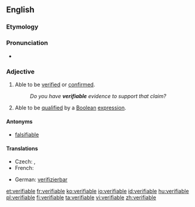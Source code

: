 ==English==

===Etymology===
{{suffix|verify|able}}

===Pronunciation===
* {{audio|en-us-verifiable.ogg|Audio (US)}}

===Adjective===
{{en-adj}}

# Able to be [[verified]] or [[confirmed]].
#: ''Do you have '''verifiable''' evidence to support that claim?''
# Able to be [[qualified]] by a [[Boolean]] [[expression]].

====Antonyms====
* [[falsifiable]]

====Translations====
{{trans-top|able to be verified or confirmed}}
* Czech: {{t-|cs|ověřitelný|m}}, {{t-|cs|verifikovatelný|m}}
* French: {{t+|fr|vérifiable}}
{{trans-mid}}
* German: [[verifizierbar]]
{{trans-bottom}}

[[et:verifiable]]
[[fr:verifiable]]
[[ko:verifiable]]
[[io:verifiable]]
[[id:verifiable]]
[[hu:verifiable]]
[[pl:verifiable]]
[[fi:verifiable]]
[[ta:verifiable]]
[[vi:verifiable]]
[[zh:verifiable]]